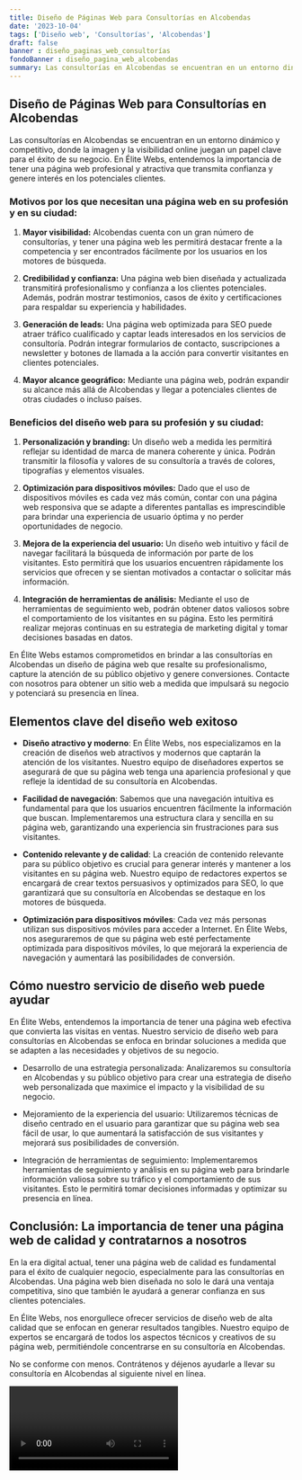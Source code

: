 ```yaml
---
title: Diseño de Páginas Web para Consultorías en Alcobendas
date: '2023-10-04'
tags: ['Diseño web', 'Consultorías', 'Alcobendas']
draft: false
banner : diseño_paginas_web_consultorías
fondoBanner : diseño_pagina_web_alcobendas
summary: Las consultorías en Alcobendas se encuentran en un entorno dinámico y competitivo, donde la imagen y la visibilidad online juegan un papel clave para el éxito de su negocio. En Élite Webs, entendemos la importancia de tener una página web profesional y atractiva que transmita confianza y genere interés en los potenciales clientes.
---
```


## Diseño de Páginas Web para Consultorías en Alcobendas

Las consultorías en Alcobendas se encuentran en un entorno dinámico y competitivo, donde la imagen y la visibilidad online juegan un papel clave para el éxito de su negocio. En Élite Webs, entendemos la importancia de tener una página web profesional y atractiva que transmita confianza y genere interés en los potenciales clientes.

### Motivos por los que necesitan una página web en su profesión y en su ciudad:

1. **Mayor visibilidad:** Alcobendas cuenta con un gran número de consultorías, y tener una página web les permitirá destacar frente a la competencia y ser encontrados fácilmente por los usuarios en los motores de búsqueda.

2. **Credibilidad y confianza:** Una página web bien diseñada y actualizada transmitirá profesionalismo y confianza a los clientes potenciales. Además, podrán mostrar testimonios, casos de éxito y certificaciones para respaldar su experiencia y habilidades.

3. **Generación de leads:** Una página web optimizada para SEO puede atraer tráfico cualificado y captar leads interesados en los servicios de consultoría. Podrán integrar formularios de contacto, suscripciones a newsletter y botones de llamada a la acción para convertir visitantes en clientes potenciales.

4. **Mayor alcance geográfico:** Mediante una página web, podrán expandir su alcance más allá de Alcobendas y llegar a potenciales clientes de otras ciudades o incluso países.

### Beneficios del diseño web para su profesión y su ciudad:

1. **Personalización y branding:** Un diseño web a medida les permitirá reflejar su identidad de marca de manera coherente y única. Podrán transmitir la filosofía y valores de su consultoría a través de colores, tipografías y elementos visuales.

2. **Optimización para dispositivos móviles:** Dado que el uso de dispositivos móviles es cada vez más común, contar con una página web responsiva que se adapte a diferentes pantallas es imprescindible para brindar una experiencia de usuario óptima y no perder oportunidades de negocio.

3. **Mejora de la experiencia del usuario:** Un diseño web intuitivo y fácil de navegar facilitará la búsqueda de información por parte de los visitantes. Esto permitirá que los usuarios encuentren rápidamente los servicios que ofrecen y se sientan motivados a contactar o solicitar más información.

4. **Integración de herramientas de análisis:** Mediante el uso de herramientas de seguimiento web, podrán obtener datos valiosos sobre el comportamiento de los visitantes en su página. Esto les permitirá realizar mejoras continuas en su estrategia de marketing digital y tomar decisiones basadas en datos.

En Élite Webs estamos comprometidos en brindar a las consultorías en Alcobendas un diseño de página web que resalte su profesionalismo, capture la atención de su público objetivo y genere conversiones. Contacte con nosotros para obtener un sitio web a medida que impulsará su negocio y potenciará su presencia en línea.

<GifSeo />

<Cta />

## Elementos clave del diseño web exitoso

- **Diseño atractivo y moderno**: En Élite Webs, nos especializamos en la creación de diseños web atractivos y modernos que captarán la atención de los visitantes. Nuestro equipo de diseñadores expertos se asegurará de que su página web tenga una apariencia profesional y que refleje la identidad de su consultoría en Alcobendas.

- **Facilidad de navegación**: Sabemos que una navegación intuitiva es fundamental para que los usuarios encuentren fácilmente la información que buscan. Implementaremos una estructura clara y sencilla en su página web, garantizando una experiencia sin frustraciones para sus visitantes.

- **Contenido relevante y de calidad**: La creación de contenido relevante para su público objetivo es crucial para generar interés y mantener a los visitantes en su página web. Nuestro equipo de redactores expertos se encargará de crear textos persuasivos y optimizados para SEO, lo que garantizará que su consultoría en Alcobendas se destaque en los motores de búsqueda.

- **Optimización para dispositivos móviles**: Cada vez más personas utilizan sus dispositivos móviles para acceder a Internet. En Élite Webs, nos aseguraremos de que su página web esté perfectamente optimizada para dispositivos móviles, lo que mejorará la experiencia de navegación y aumentará las posibilidades de conversión.

## Cómo nuestro servicio de diseño web puede ayudar

En Élite Webs, entendemos la importancia de tener una página web efectiva que convierta las visitas en ventas. Nuestro servicio de diseño web para consultorías en Alcobendas se enfoca en brindar soluciones a medida que se adapten a las necesidades y objetivos de su negocio.

- Desarrollo de una estrategia personalizada: Analizaremos su consultoría en Alcobendas y su público objetivo para crear una estrategia de diseño web personalizada que maximice el impacto y la visibilidad de su negocio.

- Mejoramiento de la experiencia del usuario: Utilizaremos técnicas de diseño centrado en el usuario para garantizar que su página web sea fácil de usar, lo que aumentará la satisfacción de sus visitantes y mejorará sus posibilidades de conversión.

- Integración de herramientas de seguimiento: Implementaremos herramientas de seguimiento y análisis en su página web para brindarle información valiosa sobre su tráfico y el comportamiento de sus visitantes. Esto le permitirá tomar decisiones informadas y optimizar su presencia en línea.

## Conclusión: La importancia de tener una página web de calidad y contratarnos a nosotros

En la era digital actual, tener una página web de calidad es fundamental para el éxito de cualquier negocio, especialmente para las consultorías en Alcobendas. Una página web bien diseñada no solo le dará una ventaja competitiva, sino que también le ayudará a generar confianza en sus clientes potenciales.

En Élite Webs, nos enorgullece ofrecer servicios de diseño web de alta calidad que se enfocan en generar resultados tangibles. Nuestro equipo de expertos se encargará de todos los aspectos técnicos y creativos de su página web, permitiéndole concentrarse en su consultoría en Alcobendas.

No se conforme con menos. Contrátenos y déjenos ayudarle a llevar su consultoría en Alcobendas al siguiente nivel en línea.

<Video />

<CtaBot job='Consultorías' city='Alcobendas'/>

<Gmaps query='Alcobendas+españa+maps' />